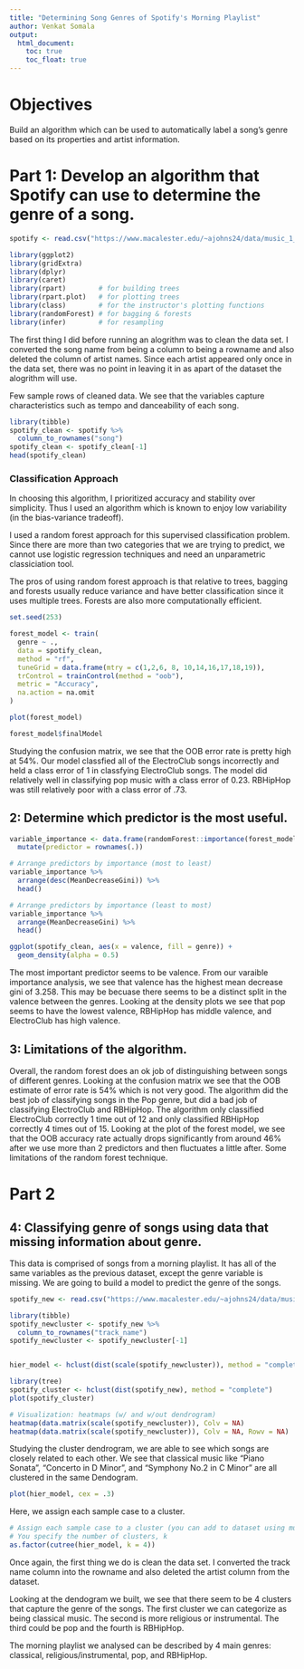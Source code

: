```yaml
---
title: "Determining Song Genres of Spotify's Morning Playlist"
author: Venkat Somala
output: 
  html_document:
    toc: true
    toc_float: true
---
```





# Objectives

Build an algorithm which can be used to automatically label a song’s genre based on its properties and artist information.

# Part 1: Develop an algorithm that Spotify can use to determine the genre of a song.

```r

spotify <- read.csv("https://www.macalester.edu/~ajohns24/data/music_1_exam.csv")

library(ggplot2)
library(gridExtra)
library(dplyr)
library(caret)
library(rpart)        # for building trees
library(rpart.plot)   # for plotting trees
library(class)        # for the instructor's plotting functions
library(randomForest) # for bagging & forests
library(infer)        # for resampling
```



The first thing I did before running an alogrithm was to clean the data set. I converted the song name from being a column to being a rowname and also deleted the column of artist names. Since each artist appeared only once in the data set, there was no point in leaving it in as apart of the dataset the alogrithm will use. 

Few sample rows of cleaned data. We see that the variables capture characteristics such as tempo and danceability of each song.

```r

library(tibble)
spotify_clean <- spotify %>% 
  column_to_rownames("song")
spotify_clean <- spotify_clean[-1]
head(spotify_clean)
```


### Classification Approach

In choosing this algorithm, I prioritized accuracy and stability over simplicity. Thus I used an algorithm which is known to enjoy low variability (in the bias-variance tradeoff).

I used a random forest approach for this supervised classification problem. Since there are more than two categories that we are trying to predict, we cannot use logistic regression techniques and need an unparametric classiciation tool. 

The pros of using random forest approach is that relative to trees, bagging and forests usually reduce variance and have better classification since it uses multiple trees. Forests are also more computationally efficient. 

```r

set.seed(253)

forest_model <- train(
  genre ~ .,
  data = spotify_clean,
  method = "rf",
  tuneGrid = data.frame(mtry = c(1,2,6, 8, 10,14,16,17,18,19)),
  trControl = trainControl(method = "oob"),
  metric = "Accuracy",
  na.action = na.omit
)
```

```r
plot(forest_model)

```

```r
forest_model$finalModel


```

Studying the confusion matrix, we see that the OOB error rate is pretty high at 54%. Our model classfied all of the ElectroClub songs incorrectly and held a class error of 1 in classfying ElectroClub songs. The model did relatively well in classifying pop music with a class error of 0.23. RBHipHop was still relatively poor with a class error of .73.



##  2: Determine which predictor is the most useful.

```r
variable_importance <- data.frame(randomForest::importance(forest_model$finalModel)) %>% 
  mutate(predictor = rownames(.))

# Arrange predictors by importance (most to least)
variable_importance %>% 
  arrange(desc(MeanDecreaseGini)) %>% 
  head()

# Arrange predictors by importance (least to most)
variable_importance %>% 
  arrange(MeanDecreaseGini) %>% 
  head()
```

```r
ggplot(spotify_clean, aes(x = valence, fill = genre)) + 
  geom_density(alpha = 0.5)

```



The most important predictor seems to be valence. From our varaible importance analysis, we see that valence has the highest mean decrease gini of 3.258. This may be becuase there seems to be a distinct split in the valence between the genres. Looking at the density plots we see that pop seems to have the lowest valence, RBHipHop has middle valence, and ElectroClub has high valence. 









##  3: Limitations of the algorithm.

Overall, the random forest does an ok job of distinguishing between songs of different genres. Looking at the confusion matrix we see that the OOB estimate of error rate is 54% which is not very good. The algorithm did the best job of classifying songs in the Pop genre, but did a bad job of classifying ElectroClub and RBHipHop. The algorithm only classified ElectroClub correctly 1 time out of 12 and only classified RBHipHop correctly 4 times out of 15. Looking at the plot of the forest model, we see that the OOB accuracy rate actually drops significantly from around 46% after we use more than 2 predictors and then fluctuates a little after. Some limitations of the random forest technique.




# Part 2

##  4: Classifying genre of songs using data that missing information about genre.

This data is comprised of songs from a morning playlist. It has all of the same variables as the previous dataset, except the genre variable is missing. We are going to build a model to predict the genre of the songs. 

```r
spotify_new <- read.csv("https://www.macalester.edu/~ajohns24/data/music_2_exam.csv")
```

```r
library(tibble)
spotify_newcluster <- spotify_new %>% 
  column_to_rownames("track_name")
spotify_newcluster <- spotify_newcluster[-1]


hier_model <- hclust(dist(scale(spotify_newcluster)), method = "complete")
```

```r
library(tree)
spotify_cluster <- hclust(dist(spotify_new), method = "complete")
plot(spotify_cluster)


```


```r
# Visualization: heatmaps (w/ and w/out dendrogram)
heatmap(data.matrix(scale(spotify_newcluster)), Colv = NA)
heatmap(data.matrix(scale(spotify_newcluster)), Colv = NA, Rowv = NA)

```

Studying the cluster dendrogram, we are able to see which songs are closely related to each other. We see that classical music like "Piano Sonata", "Concerto in D Minor", and "Symphony No.2 in C Minor" are all clustered in the same Dendogram. 

```r
plot(hier_model, cex = .3)


```


Here, we assign each sample case to a cluster. 

```r
# Assign each sample case to a cluster (you can add to dataset using mutate())
# You specify the number of clusters, k
as.factor(cutree(hier_model, k = 4))

```




Once again, the first thing we do is clean the data set. I converted the track name column into the rowname and also deleted the artist column from the dataset. 

Looking at the dendogram we built, we see that there seem to be 4 clusters that capture the genre of the songs. The first cluster we can categorize as being classical music. The second is more religious or instrumental. The third could be pop and the fourth is RBHipHop. 

The morning playlist we analysed can be described by 4 main genres: classical, religious/instrumental, pop, and RBHipHop.








